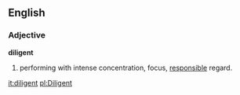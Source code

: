 ==English==

===Adjective===
'''diligent'''
#performing with intense concentration, focus, [[responsible]] regard.

[[it:diligent]]
[[pl:Diligent]]
